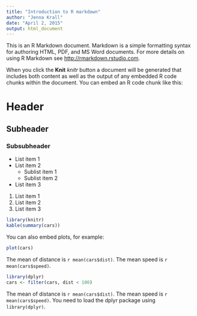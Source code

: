 ```yaml
---
title: "Introduction to R markdown"
author: "Jenna Krall"
date: "April 2, 2015"
output: html_document
---
```


This is an R Markdown document. Markdown is a simple formatting syntax for authoring HTML, PDF, and MS Word documents. For more details on using R Markdown see <http://rmarkdown.rstudio.com>.

When you click the **Knit** *knitr* button a document will be generated that includes both content as well as the output of any embedded R code chunks within the document. You can embed an R code chunk like this:

# Header
## Subheader
### Subsubheader


- List item 1
- List item 2
    - Sublist item 1
    - Sublist item 2
- List item 3

1. List item 1
2. List item 2
3. List item 3

```r
library(knitr)
kable(summary(cars))
```


You can also embed plots, for example:


```r
plot(cars)
```

The mean of distance is `r mean(cars$dist)`.  The mean speed is `r mean(cars$speed)`.


```r
library(dplyr)
cars <- filter(cars, dist < 100)
```

The mean of distance is `r mean(cars$dist)`.  The mean speed is `r mean(cars$speed)`.  You need to load the dplyr package using `library(dplyr)`.